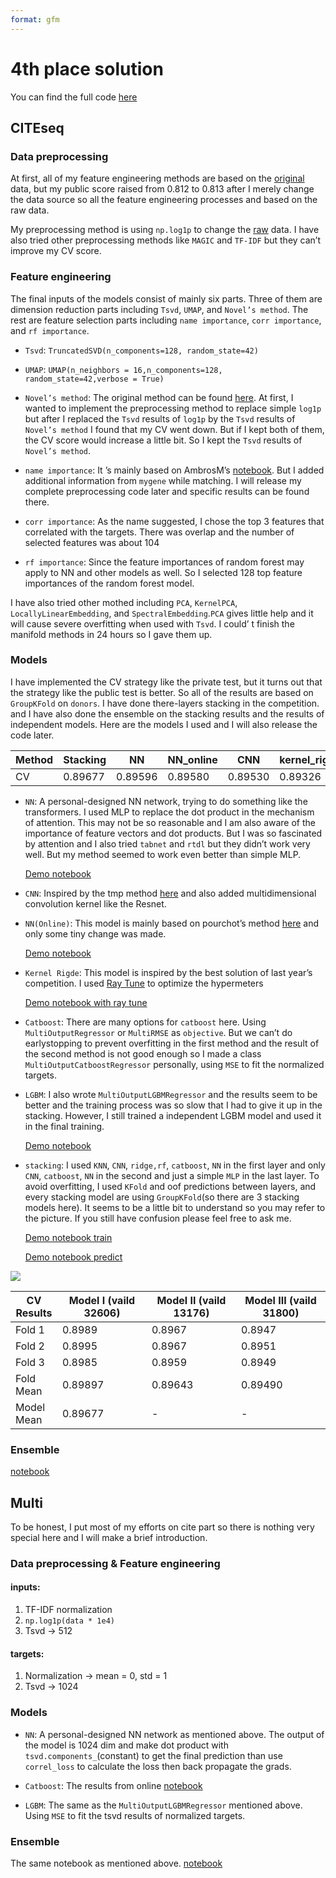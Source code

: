 ```yaml
---
format: gfm
---
```


# 4th place solution

You can find the full code [here](https://github.com/oliverwang15/4th-Place-Solution-for-Open-Problems-Multimodal-Single-Cell)

## CITEseq

### Data preprocessing

At first, all of my feature engineering methods are based on the [original](https://www.kaggle.com/competitions/open-problems-multimodal/data) data, but my public score raised from 0.812 to 0.813 after I merely change the data source so all the feature engineering processes and based on the raw data.

My preprocessing method is using `np.log1p` to change the [raw](https://www.kaggle.com/competitions/open-problems-multimodal/discussion/359355) data. I have also tried other preprocessing methods like `MAGIC` and `TF-IDF` but they can't improve my CV score.

### Feature engineering

The final inputs of the models consist of mainly six parts. Three of them are dimension reduction parts including `Tsvd`, `UMAP`, and `Novel’s method`. The rest are feature selection parts including `name importance`, `corr importance`, and `rf importance`.

- `Tsvd`: `TruncatedSVD(n_components=128, random_state=42)`

- `UMAP`: `UMAP(n_neighbors = 16,n_components=128, random_state=42,verbose = True)`

- `Novel’s method`: The original method can be found [here](https://github.com/openproblems-bio/neurips2021_multimodal_topmethods/blob/dc7bd58dacbe804dcc7be047531d795b1b04741e/src/predict_modality/methods/novel/resources/helper_functions.py). At first, I wanted to implement the preprocessing method to replace simple `log1p` but after I replaced the `Tsvd` results of `log1p` by the `Tsvd` results of `Novel’s method` I found that my CV went down. But if I kept both of them, the CV score would increase a little bit. So I kept the `Tsvd` results of `Novel’s method`.

- `name importance`: It 's mainly based on AmbrosM's [notebook](https://www.kaggle.com/code/ambrosm/msci-eda-which-makes-sense/notebook#Name-matching). But I added additional information from `mygene` while matching. I will release my complete preprocessing code later and specific results can be found there.

- `corr importance`: As the name suggested, I chose the top 3 features that correlated with the targets. There was overlap and the number of selected features was about 104

- `rf importance`: Since the feature importances of random forest may apply to NN and other models as well. So I selected 128 top feature importances of the random forest model.

I have also tried other mothed including `PCA`, `KernelPCA`, `LocallyLinearEmbedding`, and `SpectralEmbedding`.`PCA` gives little help and it will cause severe overfitting when used with `Tsvd`. I could' t finish the manifold methods in 24 hours so I gave them up.

### Models

I have implemented the CV strategy like the private test, but it turns out that the strategy like the public test is better. So all of the results are based on `GroupKFold` on `donors`. I have done there-layers stacking in the competition. and I have also done the ensemble on the stacking results and the results of independent models. Here are the models I used and I will also release the code later.

| Method | Stacking | NN | NN_online | CNN | kernel_rigde | LGBM | Catboost |
| --- | --- | --- | --- | --- | --- | --- | --- |
| CV | 0.89677 | 0.89596 | 0.89580 | 0.89530 | 0.89326 | 0.89270 | 0.89100 |

- `NN`: A personal-designed NN network, trying to do something like the transformers. I used MLP to replace the dot product in the mechanism of attention. This may not be so reasonable and I am also aware of the importance of feature vectors and dot products. But I was so fascinated by attention and I also tried `tabnet` and `rtdl` but they didn't work very well. But my method seemed to work even better than simple MLP.

    [Demo notebook](https://www.kaggle.com/oliverwang15/4th-solution-cite-nn)

- `CNN`: Inspired by the tmp method [here](https://www.kaggle.com/competitions/lish-moa/discussion/202256) and also added multidimensional convolution kernel like the Resnet.

- `NN(Online)`: This model is mainly based on pourchot's method [here](https://www.kaggle.com/code/pourchot/all-in-one-citeseq-multiome-with-keras) and only some tiny change was made.

    [Demo notebook](https://www.kaggle.com/code/oliverwang15/4th-solution-cite-online-nn)

- `Kernel Rigde`: This model is inspired by the best solution of last year's competition. I used [Ray Tune](https://docs.ray.io/en/master/tune/index.html) to optimize the hypermeters

    [Demo notebook with ray tune](https://www.kaggle.com/code/oliverwang15/4th-solution-ray-tune-krr)

- `Catboost`: There are many options for `catboost` here. Using `MultiOutputRegressor` or `MultiRMSE` as `objective`. But we can't do earlystopping to prevent overfitting in the first method and the result of the second method is not good enough so I made a class `MultiOutputCatboostRegressor` personally, using `MSE` to fit the normalized targets.

- `LGBM`: I also wrote `MultiOutputLGBMRegressor` and the results seem to be better and the training process was so slow that I had to give it up in the stacking. However, I still trained a independent LGBM model and used it in the final training.

    [Demo notebook](https://www.kaggle.com/code/oliverwang15/4th-solution-cite-multioutputlgbm)

- `stacking`: I used `KNN`, `CNN`, `ridge,rf`, `catboost`, `NN` in the first layer and only `CNN`, `catboost`, `NN` in the second and just a simple `MLP` in the last layer. To avoid overfitting, I used `KFold` and oof predictions between layers, and every stacking model are using `GroupKFold`(so there are 3 stacking models here). It seems to be a little bit to understand so you may refer to the picture. If you still have confusion please feel free to ask me.

    [Demo notebook train](https://www.kaggle.com/code/oliverwang15/4th-solution-cite-stacking-train)

    [Demo notebook predict](https://www.kaggle.com/code/oliverwang15/4th-solution-cite-stacking-predict)


![](images/inbox_2641164_2dedb86bf1f9498fb9da9232da1e579a_Stacking%20Training.png)

| CV Results    | Model Ⅰ (vaild 32606) | Model Ⅱ (vaild 13176) | Model Ⅲ (vaild 31800) |
| ---------- | --------------------- | --------------------- | --------------------- |
| Fold 1     | 0.8989                | 0.8967                | 0.8947                |
| Fold 2     | 0.8995                | 0.8967                | 0.8951                |
| Fold 3     | 0.8985                | 0.8959                | 0.8949                |
| Fold Mean  | 0.89897              | 0.89643              | 0.89490                |
| Model Mean | 0.89677              | -                     | -                     |

### Ensemble

[notebook](https://www.kaggle.com/code/oliverwang15/4th-solution-ensemble/notebook) 

## Multi
To be honest, I put most of my efforts on cite part so there is nothing very special here and I will make a brief introduction. 

### Data preprocessing & Feature engineering

#### inputs:

1. TF-IDF normalization
2. `np.log1p(data * 1e4)`
3. Tsvd -> 512

#### targets:

1. Normalization -> mean = 0, std = 1
2. Tsvd -> 1024

### Models

- `NN`: A personal-designed NN network as mentioned above. The output of the model is 1024 dim and make dot product with `tsvd.components_`(constant) to get the final prediction than use `correl_loss` to calculate the loss then back propagate the grads.

- `Catboost`: The results from online [notebook](https://www.kaggle.com/code/xiafire/lb-t15-msci-multiome-catboostregressor)

- `LGBM`: The same as the `MultiOutputLGBMRegressor` mentioned above. Using `MSE` to fit the tsvd results of normalized targets.

### Ensemble

The same notebook as mentioned above.
[notebook](https://www.kaggle.com/code/oliverwang15/4th-solution-ensemble/notebook)

